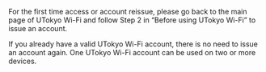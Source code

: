 For the first time access or account reissue, please go back to the main page of UTokyo Wi-Fi and follow Step 2 in “Before using UTokyo Wi-Fi” to issue an account.

If you already have a valid UTokyo Wi-Fi account, there is no need to issue an account again. One UTokyo Wi-Fi account can be used on  two or more devices.
